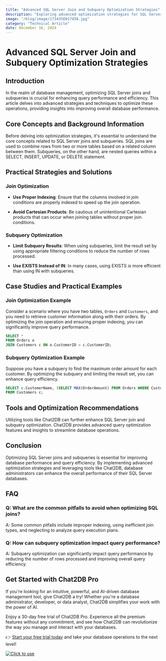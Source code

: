 ```yaml
---
title: "Advanced SQL Server Join and Subquery Optimization Strategies"
description: "Exploring advanced optimization strategies for SQL Server joins and subqueries to improve query performance and efficiency."
image: "/blog/image/1734356917458.jpg"
category: "Technical Article"
date: December 16, 2024
---
```


# Advanced SQL Server Join and Subquery Optimization Strategies

## Introduction

In the realm of database management, optimizing SQL Server joins and subqueries is crucial for enhancing query performance and efficiency. This article delves into advanced strategies and techniques to optimize these operations, providing insights into improving overall database performance.

## Core Concepts and Background Information

Before delving into optimization strategies, it's essential to understand the core concepts related to SQL Server joins and subqueries. SQL joins are used to combine rows from two or more tables based on a related column between them. Subqueries, on the other hand, are nested queries within a SELECT, INSERT, UPDATE, or DELETE statement.

## Practical Strategies and Solutions

### Join Optimization

- **Use Proper Indexing**: Ensure that the columns involved in join conditions are properly indexed to speed up the join operation.

- **Avoid Cartesian Products**: Be cautious of unintentional Cartesian products that can occur when joining tables without proper join conditions.

### Subquery Optimization

- **Limit Subquery Results**: When using subqueries, limit the result set by using appropriate filtering conditions to reduce the number of rows processed.

- **Use EXISTS Instead of IN**: In many cases, using EXISTS is more efficient than using IN with subqueries.

## Case Studies and Practical Examples

### Join Optimization Example

Consider a scenario where you have two tables, `Orders` and `Customers`, and you need to retrieve customer information along with their orders. By optimizing the join operation and ensuring proper indexing, you can significantly improve query performance.

```sql
SELECT *
FROM Orders o
JOIN Customers c ON o.CustomerID = c.CustomerID;
```

### Subquery Optimization Example

Suppose you have a subquery to find the maximum order amount for each customer. By optimizing the subquery and limiting the result set, you can enhance query efficiency.

```sql
SELECT c.CustomerName, (SELECT MAX(OrderAmount) FROM Orders WHERE CustomerID = c.CustomerID) AS MaxOrderAmount
FROM Customers c;
```

## Tools and Optimization Recommendations

Utilizing tools like Chat2DB can further enhance SQL Server join and subquery optimization. Chat2DB provides advanced query optimization features and insights to streamline database operations.

## Conclusion

Optimizing SQL Server joins and subqueries is essential for improving database performance and query efficiency. By implementing advanced optimization strategies and leveraging tools like Chat2DB, database administrators can enhance the overall performance of their SQL Server databases.

## FAQ

### Q: What are the common pitfalls to avoid when optimizing SQL joins?

A: Some common pitfalls include improper indexing, using inefficient join types, and neglecting to analyze query execution plans.

### Q: How can subquery optimization impact query performance?

A: Subquery optimization can significantly impact query performance by reducing the number of rows processed and improving overall query efficiency.


## Get Started with Chat2DB Pro

If you're looking for an intuitive, powerful, and AI-driven database management tool, give Chat2DB a try! Whether you're a database administrator, developer, or data analyst, Chat2DB simplifies your work with the power of AI.

Enjoy a 30-day free trial of Chat2DB Pro. Experience all the premium features without any commitment, and see how Chat2DB can revolutionize the way you manage and interact with your databases.

👉 [Start your free trial today](https://chat2db.ai/pricing) and take your database operations to the next level!


[![Click to use](/image/blog/bg/chat2db.jpg)](https://chat2db.ai/)
